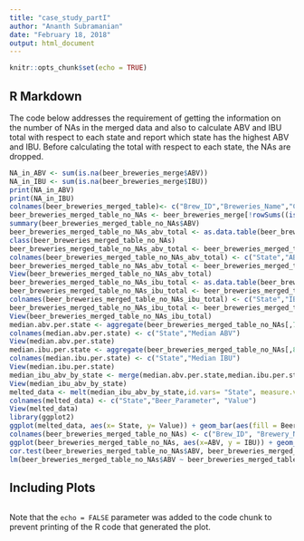 ---
title: "case_study_partI"
author: "Ananth Subramanian"
date: "February 18, 2018"
output: html_document
---

```{r setup, include=FALSE}
knitr::opts_chunk$set(echo = TRUE)
```

## R Markdown

The code below addresses the requirement of getting the information on the number of NAs in the merged data and also to calculate ABV and IBU total with respect to each state and report which state has the highest ABV and IBU. Before calculating the total with respect to each state, the NAs are dropped.

```{r case study}
NA_in_ABV <- sum(is.na(beer_breweries_merge$ABV))
NA_in_IBU <- sum(is.na(beer_breweries_merge$IBU))
print(NA_in_ABV)
print(NA_in_IBU)
colnames(beer_breweries_merged_table)<- c("Brew_ID","Breweries_Name","City","State","Beer_Brand","Beer_ID","ABV","IBU","Style","Ounces")
beer_breweries_merged_table_no_NAs <- beer_breweries_merge[!rowSums((is.na(beer_breweries_merge))),]
summary(beer_breweries_merged_table_no_NAs$ABV)
beer_breweries_merged_table_no_NAs_abv_total <- as.data.table(beer_breweries_merged_table_no_NAs)
class(beer_breweries_merged_table_no_NAs)
beer_breweries_merged_table_no_NAs_abv_total <- beer_breweries_merged_table_no_NAs_abv_total[,sum(ABV), by ="State"]
colnames(beer_breweries_merged_table_no_NAs_abv_total) <- c("State","ABV")
beer_breweries_merged_table_no_NAs_abv_total <- beer_breweries_merged_table_no_NAs_abv_total[order(beer_breweries_merged_table_no_NAs_abv_total$ABV, decreasing = TRUE)]
View(beer_breweries_merged_table_no_NAs_abv_total)
beer_breweries_merged_table_no_NAs_ibu_total <- as.data.table(beer_breweries_merged_table_no_NAs)
beer_breweries_merged_table_no_NAs_ibu_total <- beer_breweries_merged_table_no_NAs_ibu_total[,sum(IBU), by ="State"]
colnames(beer_breweries_merged_table_no_NAs_ibu_total) <- c("State","IBU")
beer_breweries_merged_table_no_NAs_ibu_total <- beer_breweries_merged_table_no_NAs_ibu_total[order(beer_breweries_merged_table_no_NAs_ibu_total$IBU, decreasing = TRUE)]
View(beer_breweries_merged_table_no_NAs_ibu_total)
median.abv.per.state <- aggregate(beer_breweries_merged_table_no_NAs[,7], list(beer_breweries_merged_table_no_NAs$State),median)
colnames(median.abv.per.state) <- c("State","Median ABV")
View(median.abv.per.state)
median.ibu.per.state <- aggregate(beer_breweries_merged_table_no_NAs[,8], list(beer_breweries_merged_table_no_NAs$State),median)
colnames(median.ibu.per.state) <- c("State","Median IBU")
View(median.ibu.per.state)
median_ibu_abv_by_state <- merge(median.abv.per.state,median.ibu.per.state,by="State")
View(median_ibu_abv_by_state)
melted_data <- melt(median_ibu_abv_by_state,id.vars= "State", measure.vars = c("Median ABV","Median IBU"))
colnames(melted_data) <- c("State","Beer_Parameter", "Value")
View(melted_data)
library(ggplot2)
ggplot(melted_data, aes(x= State, y= Value)) + geom_bar(aes(fill = Beer_Parameter), position = "dodge", stat = "identity") + scale_y_log10() + theme(axis.text.x = element_text(angle = 90, hjust= 1.5))
colnames(beer_breweries_merged_table_no_NAs) <- c("Brew_ID", "Brewery_Name", "City", "State", "Beer_Name", "Beer_ID","ABV","IBU","Style","Ounces")
ggplot(beer_breweries_merged_table_no_NAs, aes(x=ABV, y = IBU)) + geom_point()+ geom_smooth(method = lm)
cor.test(beer_breweries_merged_table_no_NAs$ABV, beer_breweries_merged_table_no_NAs$IBU)
lm(beer_breweries_merged_table_no_NAs$ABV ~ beer_breweries_merged_table_no_NAs$IBU )
```

## Including Plots

```{r pressure, echo=FALSE}

```

Note that the `echo = FALSE` parameter was added to the code chunk to prevent printing of the R code that generated the plot.

